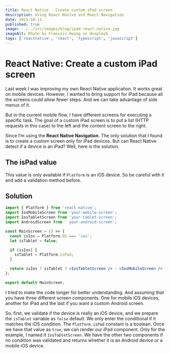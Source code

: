 ```yaml
---
title: React Native - Create custom iPad screen
description: Using React Native and React Navigation
date: 2021-10-11
published: true
image: ../../src/images/blog/ipad-react-native.jpg
imageAlt: Photo by Francois Hoang on Unsplash
tags: ['reactnative', 'react', 'typescript', 'javascript']
---
```


# React Native: Create a custom iPad screen

Last week I was improving my own React Native application. It works great on mobile devices. However, I wanted to bring support for iPad because all the screens could allow fewer steps. And we can take advantage of side menus of it.

But in the current mobile flow, I have different screens for executing a specific task. The goal of a custom iPad screen is to put a list (HTTP requests in this case) to the left and the content screen to the right.

Since I’m using the **React Native Navigation**. The only solution that I found is to create a custom screen only for iPad devices. But can React Native detect if a device is an iPad? Well, here is the solution.

## The isPad value

This value is only available if `Platform` is an iOS device. So be careful with it and add a validation method before.

## Solution

```jsx
import { Platform } from 'react-native';
import IosMobileScreen from 'your-mobile-screen';
import IosTabletScreen from 'your-tablet-screen';
import AndroidScreen from ' your-android-screen';

const MainScreen = () => {
  const isIos = Platform.OS === 'ios';
  let isTablet = false;

  if (isIos) {
    isTablet = Platform.isPad;
  }

  return isIos ? isTablet ? <IosTabletScreen /> : <IosMobileScreen /> : <AndroidScreen />;
};

export default MainScreen;
```

I tried to make the code longer for better understanding. And assuming that you have three different screen components. One for mobile iOS devices, another for iPad and the last if you want a custom Android screen.

So, first, we validate if the device is really an iOS device, and we prepare the `isTablet` variable as `false` default. We only enter the conditional if it matches the iOS condition. The `Platform.isPad` constant is a boolean. Once we have that value as `true`, we can render our iPad component. Only for the example, I named it `IosTabletScreen`. We have the other two components if no condition was validated and returns whether it is an Android device or a mobile iOS device.

